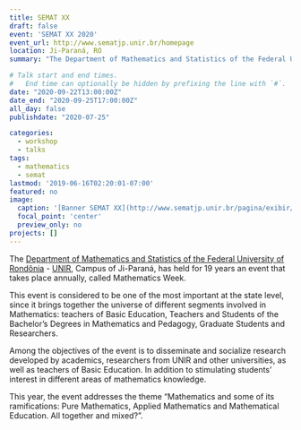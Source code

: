 ```yaml
---
title: SEMAT XX 
draft: false
event: 'SEMAT XX 2020'
event_url: http://www.sematjp.unir.br/homepage
location: Ji-Paraná, RO
summary: "The Department of Mathematics and Statistics of the Federal University of Rondônia - UNIR, Campus of Ji-Paraná, has held for 19 years an event that takes place annually, called Mathematics Week."

# Talk start and end times.
#   End time can optionally be hidden by prefixing the line with `#`.
date: "2020-09-22T13:00:00Z"
date_end: "2020-09-25T17:00:00Z"
all_day: false
publishdate: "2020-07-25"

categories:
  - workshop
  - talks
tags:
  - mathematics
  - semat
lastmod: '2019-06-16T02:20:01-07:00'
featured: no
image:
  caption: '[Banner SEMAT XX](http://www.sematjp.unir.br/pagina/exibir/12679)'
  focal_point: 'center'
  preview_only: no
projects: []
---
```


The [Department of Mathematics and Statistics of the Federal University of Rondônia](http://www.dmejp.unir.br/) - [UNIR](https://www.unir.br/), Campus of Ji-Paraná, has held for 19 years an event that takes place annually, called Mathematics Week.

This event is considered to be one of the most important at the state level, since it brings together the universe of different segments involved in Mathematics: teachers of Basic Education, Teachers and Students of the Bachelor's Degrees in Mathematics and Pedagogy, Graduate Students and Researchers.

Among the objectives of the event is to disseminate and socialize research developed by academics, researchers from UNIR and other universities, as well as teachers of Basic Education. In addition to stimulating students' interest in different areas of mathematics knowledge.

This year, the event addresses the theme "Mathematics and some of its ramifications: Pure Mathematics, Applied Mathematics and Mathematical Education. All together and mixed?".
